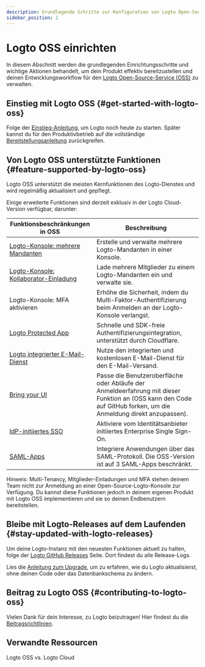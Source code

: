 ```yaml
---
description: Grundlegende Schritte zur Konfiguration von Logto Open-Source und zur Implementierung deines Identitätssystems.
sidebar_position: 2
---
```


# Logto OSS einrichten

In diesem Abschnitt werden die grundlegenden Einrichtungsschritte und wichtige Aktionen behandelt, um dein Produkt effektiv bereitzustellen und deinen Entwicklungsworkflow für den [Logto Open-Source-Service (OSS)](https://github.com/logto-io/logto) zu verwalten.

## Einstieg mit Logto OSS \{#get-started-with-logto-oss}

Folge der [Einstieg-Anleitung](/logto-oss/get-started-with-oss/), um Logto noch heute zu starten. Später kannst du für den Produktivbetrieb auf die vollständige [Bereitstellungsanleitung](/logto-oss/deployment-and-configuration) zurückgreifen.

## Von Logto OSS unterstützte Funktionen \{#feature-supported-by-logto-oss}

Logto OSS unterstützt die meisten Kernfunktionen des Logto-Dienstes und wird regelmäßig aktualisiert und gepflegt.

Einige erweiterte Funktionen sind derzeit exklusiv in der Logto Cloud-Version verfügbar, darunter:

| Funktionsbeschränkungen in OSS                                                          | Beschreibung                                                                                                                                                     |
| --------------------------------------------------------------------------------------- | ---------------------------------------------------------------------------------------------------------------------------------------------------------------- |
| [Logto-Konsole: mehrere Mandanten](/logto-cloud/tenant-settings)                        | Erstelle und verwalte mehrere Logto-Mandanten in einer Konsole.                                                                                                  |
| [Logto-Konsole: Kollaborator-Einladung](/logto-cloud/tenant-member-management)          | Lade mehrere Mitglieder zu einem Logto-Mandanten ein und verwalte sie.                                                                                           |
| Logto-Konsole: MFA aktivieren                                                           | Erhöhe die Sicherheit, indem du Multi-Faktor-Authentifizierung beim Anmelden an der Logto-Konsole verlangst.                                                     |
| [Logto Protected App](/integrate-logto/protected-app)                                   | Schnelle und SDK-freie Authentifizierungsintegration, unterstützt durch Cloudflare.                                                                              |
| [Logto integrierter E-Mail-Dienst](/connectors/email-connectors/built-in-email-service) | Nutze den integrierten und kostenlosen E-Mail-Dienst für den E-Mail-Versand.                                                                                     |
| [Bring your UI](/customization/bring-your-ui)                                           | Passe die Benutzeroberfläche oder Abläufe der Anmeldeerfahrung mit dieser Funktion an (OSS kann den Code auf GitHub forken, um die Anmeldung direkt anzupassen). |
| [IdP-initiiertes SSO](/end-user-flows/enterprise-sso/idp-initiated-sso)                 | Aktiviere vom Identitätsanbieter initiiertes Enterprise Single Sign-On.                                                                                          |
| [SAML-Apps](/integrate-logto/saml-app)                                                  | Integriere Anwendungen über das SAML-Protokoll. Die OSS-Version ist auf 3 SAML-Apps beschränkt.                                                                  |

Hinweis: Multi-Tenancy, Mitglieder-Einladungen und MFA stehen deinem Team nicht zur Anmeldung an einer Open-Source-Logto-Konsole zur Verfügung. Du kannst diese Funktionen jedoch in deinem eigenen Produkt mit Logto OSS implementieren und sie so deinen Endbenutzern bereitstellen.

## Bleibe mit Logto-Releases auf dem Laufenden \{#stay-updated-with-logto-releases}

Um deine Logto-Instanz mit den neuesten Funktionen aktuell zu halten, folge der [Logto GitHub Releases](https://github.com/logto-io/logto/releases) Seite. Dort findest du alle Release-Logs.

Lies die [Anleitung zum Upgrade](/logto-oss/upgrading-oss-version), um zu erfahren, wie du Logto aktualisierst, ohne deinen Code oder das Datenbankschema zu ändern.

## Beitrag zu Logto OSS \{#contributing-to-logto-oss}

Vielen Dank für dein Interesse, zu Logto beizutragen! Hier findest du die [Beitragsrichtlinien](/logto-oss/contribution).

## Verwandte Ressourcen

<Url href="https://blog.logto.io/logto-oss-vs-logto-cloud">Logto OSS vs. Logto Cloud</Url>

